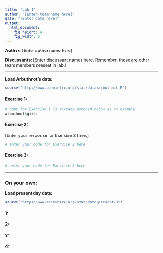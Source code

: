 ```yaml
---
title: "Lab 1"
author: "[Enter team name here]"
date: "[Enter date here]"
output:
  html_document:
    fig_height: 4
    fig_width: 6
---
```


**Author:** [Enter author name here]

**Discussants:** [Enter discussant names here. Remember, these are other team members present in lab.]

* * *

**Load Arbuthnot's data:**
```r
source("http://www.openintro.org/stat/data/arbuthnot.R")
```

#### Exercise 1: 

```r
# code for Exercise 1 is already entered below as an example
arbuthnot$girls
```

#### Exercise 2:

[Enter your response for Exercise 2 here.]

```r
# enter your code for Exercise 2 here
```

#### Exercise 3:

```r
# enter your code for Exercise 3 here
```

* * *

### On your own:

**Load present day data:**
```r
source("http://www.openintro.org/stat/data/present.R")
```

#### 1:


#### 2:


#### 3:


#### 4:

